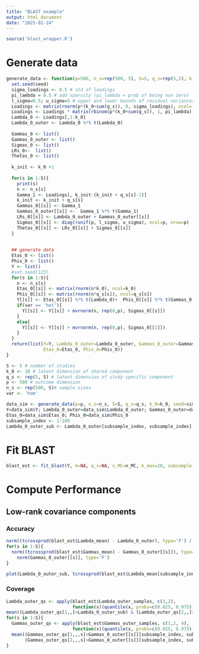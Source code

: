```yaml
---
title: "BLAST example"
output: html_document
date: "2025-01-24"
---
```


```r
source('blast_wrapper.R')
```


# Generate data

```r
generate_data <- function(p=500, n_s=rep(500, 5), S=5, q_s=rep(5,5), k_0=10, seed=123, var='het'){
  set.seed(seed)
  sigma_loadings <- 0.5 # std of loadings
  pi_lambda = 0.5 # add sparsity (pi_lambda = prob of being non zero)
  l_sigma=0.5; u_sigma=5 # upper and lower bounds of residual variances
  Loadings <- matrix(rnorm(p*(k_0+sum(q_s)), 0, sigma_loadings), ncol=(k_0+sum(q_s)))
  Loadings <- Loadings * matrix(rbinom(p*(k_0+sum(q_s)), 1, pi_lambda), nrow=p)
  Lambda_0 <- Loadings[,1:k_0]
  Lambda_0_outer <- Lambda_0 %*% t(Lambda_0)
  
  Gammas_0 <- list()
  Gammas_0_outer <- list()
  Sigmas_0 <- list()
  LRs_0<-  list()
  Thetas_0 <- list()
  
  k_init <- k_0 +1
  
  for(s in 1:S){
    print(s)
    n <- n_s[s]
    Gamma_1 <- Loadings[, k_init:(k_init + q_s[s]-1)]
    k_init <- k_init + q_s[s]
    Gammas_0[[s]] <- Gamma_1
    Gammas_0_outer[[s]] <-  Gamma_1 %*% t(Gamma_1)
    LRs_0[[s]] <- Lambda_0_outer + Gammas_0_outer[[s]] 
    Sigmas_0[[s]] <- diag(runif(p, l_sigma, u_sigma), ncol=p, nrow=p)
    Thetas_0[[s]] <- LRs_0[[s]] + Sigmas_0[[s]]
  }
  
  
  ## generate data
  Etas_0 <- list()
  Phis_0 <- list()
  Y <- list()
  #set.seed(123)
  for(s in 1:S){
    n <- n_s[s]
    Etas_0[[s]] <- matrix(rnorm(n*k_0), ncol=k_0)
    Phis_0[[s]] <- matrix(rnorm(n*q_s[s]), ncol=q_s[s])
    Y[[s]] <- Etas_0[[s]] %*% t(Lambda_0)+  Phis_0[[s]] %*% t(Gammas_0[[s]])
    if(var == 'het'){
      Y[[s]] <- Y[[s]] + mvrnorm(n, rep(0,p), Sigmas_0[[s]])
    }
    else{
      Y[[s]] <- Y[[s]] + mvrnorm(n, rep(0,p), Sigmas_0[[1]])
    }
  }
  return(list(Y=Y, Lambda_0_outer=Lambda_0_outer, Gammas_0_outer=Gammas_0_outer,
              Etas_0=Etas_0, Phis_0=Phis_0))
}
```

```r
S <- 5 # number of studies
k_0 <- 10 # latent dimension of shared component
q_s <- rep(5, S) # latent dimension of study-specific component
p <- 500 # outcome dimension 
n_s <- rep(500, S)# sample sizes
var <- 'hom'

data_sim <- generate_data(p=p, n_s=n_s, S=S, q_s=q_s, k_0=k_0, seed=sim, var=var)
Y=data_sim$Y; Lambda_0_outer=data_sim$Lambda_0_outer; Gammas_0_outer=data_sim$Gammas_0_outer;
Etas_0=data_sim$Etas_0; Phis_0=data_sim$Phis_0
subsample_index <- 1:100
Lambda_0_outer_sub <- Lambda_0_outer[subsample_index, subsample_index]
```

# Fit BLAST

```r
blast_est <- fit_blast(Y, k=NA, q_s=NA, n_MC=n_MC, k_max=20, subsample_index=subsample_index) 
```

# Compute Performance

## Low-rank covariance components

### Accuracy
```r
norm((tcrossprod(blast_est$Lambda_mean) - Lambda_0_outer), type='F') / norm(Lambda_0_outer, type='F')
for(s in 1:S){
  norm((tcrossprod(blast_est$Gammas_mean) - Gammas_0_outer[[s]]), type='F') / 
    norm(Gammas_0_outer[[s]], type='F')
}
```

```r
plot(Lambda_0_outer_sub, tcrossprod(blast_est$Lambda_mean[subsample_index,]), main='Shared LR component (true vs est)', xlab='true param', ylab='est'); abline(0,1, col='red')
```


### Coverage
```r
Lambda_outer_qs <- apply(blast_est$Lambda_outer_samples, c(1,2), 
                         function(x)(quantile(x, probs=c(0.025, 0.975))))
mean((Lambda_outer_qs[1,,]<Lambda_0_outer_sub) & (Lambda_outer_qs[2,,]>Lambda_0_outer_sub))
for(s in 1:S){
  Gammas_outer_qs <- apply(blast_est$Gammas_outer_samples, c(1,2, 4), 
                         function(x)(quantile(x, probs=c(0.025, 0.975))))
  mean((Gammas_outer_qs[1,,,s]<Gammas_0_outer[[s]][subsample_index, subsample_index]) &
       (Gammas_outer_qs[2,,,s]>Gammas_0_outer[[s]][subsample_index, subsample_index]))
}
```

